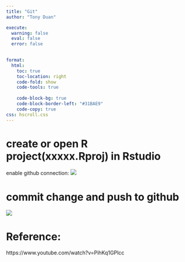 ```yaml
---
title: "Git"
author: "Tony Duan"

execute:
  warning: false
  eval: false
  error: false

  
format:
  html:
    toc: true
    toc-location: right
    code-fold: show
    code-tools: true
    
    code-block-bg: true
    code-block-border-left: "#31BAE9"
    code-copy: true
css: hscroll.css
---
```


# create or open R project(xxxxx.Rproj) in Rstudio

enable github connection: ![](images/clipboard-3250918085.png)

# commit change and push to github

![](images/clipboard-740227692.png)

# Reference:

https://www.youtube.com/watch?v=PihKq1GPlcc
